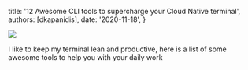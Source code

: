 
  title: '12 Awesome CLI tools to supercharge your Cloud Native terminal',
  authors: [dkapanidis],
  date: '2020-11-18',
}

<img src={Banner}/>

I like to keep my terminal lean and productive, here is a list of some awesome tools to help you with your daily work
